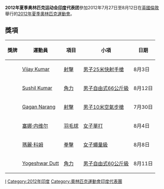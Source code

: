 {{unreferenced|time=2013-05-08T09:04:18+00:00}}
{{noteTA|G1=Sports}}
{{Infobox Country Olympics
|NOC=IND
|games = 2012年夏季
|competitors=81
|sports= 13
|flagbearer=[[Sushil_Kumar|Sushil Kumar]]（角力）
|gold=0
|silver=2
|bronze=4
|total=6
|rank=55
}}
'''2012年夏季奥林匹克运动会[[印度|印度]]代表团'''參加2012年7月27日至8月12日在[[英國|英國]][[倫敦|倫敦]]舉行的[[2012年夏季奧林匹克運動會|2012年夏季奧林匹克運動會]]。

==獎項==
{| class="wikitable sortable" style="font-size:95%"
|-
! 獎牌
! 運動員
! 項目
! 小項
! 日期
|-
| {{silver medal}} || [[Vijay_Kumar_(sport_shooter)|Vijay Kumar]] || [[2012年夏季奧林匹克運動會射擊比賽|射擊]] || [[2012年夏季奧林匹克運動會射擊男子25米快射手槍比賽|男子25米快射手槍]]||8月3日
|-
|{{silver medal}} || [[Sushil_Kumar_(wrestler)|Sushil Kumar]] || [[2012年夏季奧林匹克運動會摔跤比賽|角力]] || [[2012年夏季奧林匹克運動會摔跤比賽－男子自由式66公斤級|男子自由式66公斤級]]||8月12日
|-
| {{bronze medal}} || [[Gagan_Narang|Gagan Narang]] || [[2012年夏季奧林匹克運動會射擊比賽|射擊]] || [[2012年夏季奧林匹克運動會射擊男子10米空氣步槍比賽|男子10米空氣步槍]]||7月30日
|-
| {{bronze medal}} || [[塞娜·内维尔|塞娜·内维尔]] || [[2012年夏季奧林匹克運動會羽球比賽|羽毛球]] || [[2012年夏季奧林匹克運動會羽毛球女子單打比賽|女子單打]]||8月4日
|-
| {{bronze medal}} || [[瑪麗·科姆|瑪麗·科姆]] || [[2012年夏季奧林匹克運動會拳擊比賽|拳擊]] || [[2012年夏季奧林匹克運動會女子蠅量級拳擊比賽|女子蠅量級]]||8月8日
|-
| {{bronze medal}} || [[Yogeshwar_Dutt|Yogeshwar Dutt]] || [[2012年夏季奧林匹克運動會摔跤比賽|角力]] || [[2012年夏季奧林匹克運動會摔跤比賽－男子自由式60公斤級|男子自由式60公斤級]]||8月11日
|}

{{Nations at the 2012 Summer Olympics}}

[[Category:2012年夏季奧林匹克運動會代表團|I]]
[[Category:2012年印度|Category:2012年印度]]
[[Category:奧林匹克運動會印度代表團|Category:奧林匹克運動會印度代表團]]
